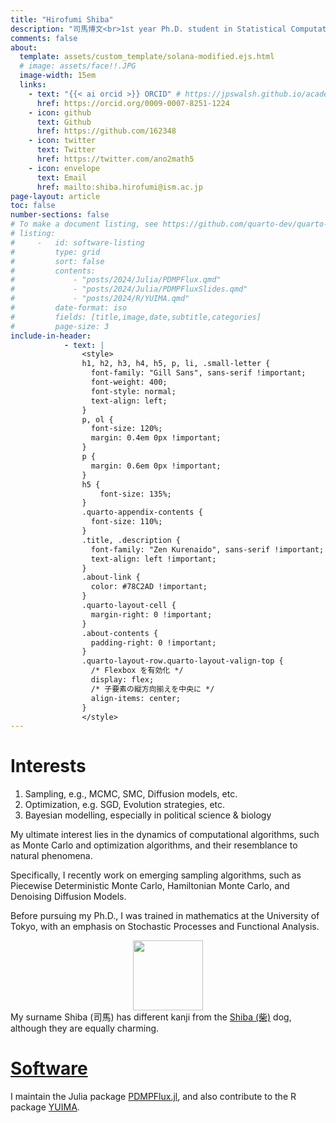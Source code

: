 ```yaml
---
title: "Hirofumi Shiba"
description: "司馬博文<br>1st year Ph.D. student in Statistical Computation"
comments: false
about:
  template: assets/custom_template/solana-modified.ejs.html
  # image: assets/face!!.JPG
  image-width: 15em
  links:
    - text: "{{< ai orcid >}} ORCID" # https://jpswalsh.github.io/academicons/
      href: https://orcid.org/0009-0007-8251-1224
    - icon: github
      text: Github
      href: https://github.com/162348
    - icon: twitter
      text: Twitter
      href: https://twitter.com/ano2math5
    - icon: envelope
      text: Email
      href: mailto:shiba.hirofumi@ism.ac.jp
page-layout: article
toc: false
number-sections: false
# To make a document listing, see https://github.com/quarto-dev/quarto-cli/discussions/2925
# listing:
#     -   id: software-listing
#         type: grid
#         sort: false
#         contents:
#             - "posts/2024/Julia/PDMPFlux.qmd"
#             - "posts/2024/Julia/PDMPFluxSlides.qmd"
#             - "posts/2024/R/YUIMA.qmd"
#         date-format: iso
#         fields: [title,image,date,subtitle,categories]
#         page-size: 3
include-in-header: 
            - text: |
                <style>
                h1, h2, h3, h4, h5, p, li, .small-letter {
                  font-family: "Gill Sans", sans-serif !important;
                  font-weight: 400;
                  font-style: normal;
                  text-align: left;
                }
                p, ol {
                  font-size: 120%;
                  margin: 0.4em 0px !important;
                }
                p {
                  margin: 0.6em 0px !important;
                }
                h5 {
                    font-size: 135%;
                }
                .quarto-appendix-contents {
                  font-size: 110%;
                }
                .title, .description {
                  font-family: "Zen Kurenaido", sans-serif !important;
                  text-align: left !important;
                }
                .about-link {
                  color: #78C2AD !important;
                }
                .quarto-layout-cell {
                  margin-right: 0 !important;
                }
                .about-contents {
                  padding-right: 0 !important;
                }
                .quarto-layout-row.quarto-layout-valign-top {
                  /* Flexbox を有効化 */
                  display: flex;
                  /* 子要素の縦方向揃えを中央に */
                  align-items: center;
                }
                </style>
---
```


# Interests

1. Sampling, e.g., MCMC, SMC, Diffusion models, etc.
2. Optimization, e.g. SGD, Evolution strategies, etc.
3. Bayesian modelling, especially in political science & biology

::: {layout-ncol=2 layout-valign="top"}

::: {.left width="60%"}

My ultimate interest lies in the dynamics of computational algorithms, such as Monte Carlo and optimization algorithms, and their resemblance to natural phenomena.

Specifically, I recently work on emerging sampling algorithms, such as Piecewise Deterministic Monte Carlo, Hamiltonian Monte Carlo, and Denoising Diffusion Models.

Before pursuing my Ph.D., I was trained in mathematics at the University of Tokyo, with an emphasis on Stochastic Processes and Functional Analysis.

:::

::: {.right width="30%"}

<img src="assets/Shiba.png" style="width: 8em; display: block; margin: auto;">
<figcaption>My surname Shiba (司馬) has different kanji from the [Shiba (柴)](https://en.wikipedia.org/wiki/Shiba_Inu) dog, although they are equally charming.</figcaption>

:::

:::

# [Software](static/Software.qmd)

I maintain the Julia package [PDMPFlux.jl](https://github.com/162348/PDMPFlux.jl), and also contribute to the R package [YUIMA](https://github.com/yuimaproject/yuima).

::: {#software-listing}
:::
